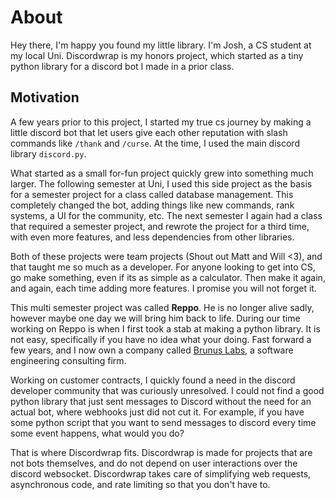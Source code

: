 # About

Hey there, I'm happy you found my little library. I'm Josh, a CS student at my local Uni.
Discordwrap is my honors project, which started as a tiny python library for a discord bot I
made in a prior class. 

## Motivation

A few years prior to this project, I started my true cs journey by making a little discord bot that let users
give each other reputation with slash commands like `/thank` and `/curse`. At the time, I used the main
discord library `discord.py`. 

What started as a small for-fun project quickly grew into something much larger. The following
semester at Uni, I used this side project as the basis for a semester project for a class called database management. This
completely changed the bot, adding things like new commands, rank systems, a UI for the community, etc. The next semester
I again had a class that required a semester project, and rewrote the project for a third time, with even more features, and less
dependencies from other libraries. 

Both of these projects were team projects (Shout out Matt and Will &lt;3), and that taught me so much as a developer.
For anyone looking to get into CS, go make something, even if its as simple as a calculator. Then make it again, and again,
each time adding more features. I promise you will not forget it.

This multi semester project was called **Reppo**. He is no longer alive sadly, however maybe one day we will bring him back to life.
During our time working on Reppo is when I first took a stab at making a python library. It is not easy, specifically if you have no idea
what your doing. Fast forward a few years, and I now own a company called [Brunus Labs](https://brunuslabs.com), a software engineering consulting
firm.

Working on customer contracts, I quickly found a need in the discord developer community that was curiously unresolved.
I could not find a good python library that just sent messages to Discord without the need for an actual bot, where webhooks just
did not cut it. For example, if you have some python script that you want to send messages to discord every time some event happens, what
would you do? 

That is where Discordwrap fits. Discordwrap is made for projects that are not bots themselves, and do not depend on user interactions over the discord
websocket. Discordwrap takes care of simplifying web requests, asynchronous code, and rate limiting so that you don't have to.
